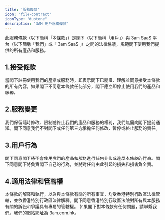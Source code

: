 ```yaml
---
title: '服務條款'
icon: "file-contract"
iconType: "duotone"
description: '3AM 用戶服務條款'
---
```


此服務條款（以下簡稱「本條款」）是閣下（以下簡稱「用戶」）與 3am SaaS 平台（以下簡稱「我們」或「 3am SaaS 」）之間的法律協議，規範閣下使用我們提供的所有產品和服務。
## 1.接受條款
當閣下註冊使用我們的產品或服務時，即表示閣下已閱讀、理解並同意接受本條款的所有內容。如果閣下不同意本條款任何部分，閣下應立即停止使用我們的產品和服務。
## 2.服務變更
我們保留隨時修改、限制或終止我們的產品和服務的權利，我們無需向閣下提前通知。閣下同意我們不對閣下或任何第三方承擔任何修改、暫停或終止服務的責任。
## 3.用戶行為
閣下同意閣下將不會使用我們的產品和服務進行任何非法或違反本條款的行為。閣下同意閣下將負責閣下自己的行為，並將對任何由此引起的損失和損害負全責。
## 4.適用法律和管轄權
本條款的解釋和執行，以及與本條款有關的所有事宜，均受香港特別行政區法律管轄，並依香港特別行政區法律解釋。閣下同意香港特別行政區法院對所有與本服務有關的訴訟和爭議具有專屬的管轄權。
如果閣下對本條款有任何問題，請聯繫我們。我們的網站網址為 3am.com.hk。